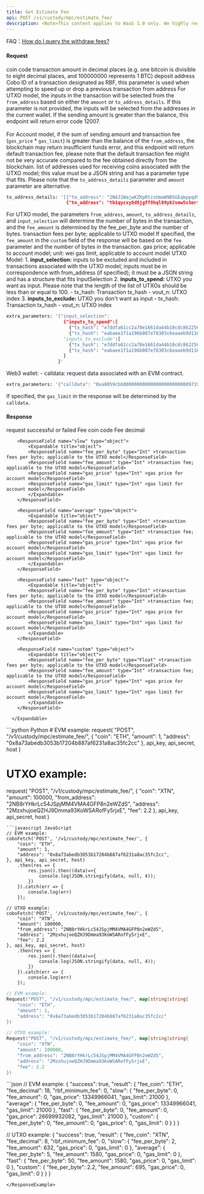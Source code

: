 ```yaml
---
title: Get Estimate Fee
api: POST /v1/custody/mpc/estimate_fee/
description: <Note>This content applies to WaaS 1.0 only. We highly recommend that you upgrade to [WaaS 2.0](https://www.cobo.com/developers/v2/guides/overview/introduction).</Note> This endpoint will simulate a transaction based on the parameters, and obtain the transaction fee from the blockchain. It takes in various parameters such as the coin code, amount, address, gas price, gas limit, fee, and extra parameters. The response includes the fee amount in different levels such as slow, average, fast, and custom. The custom fee corresponds to the fee or gas_price parameter.
---
```


<Tip> FAQ：[How do I query the withdraw fees?](/v1/faqs/coin-management#how-do-i-query-the-withdrawal-fees)</Tip>

#### Request
<ParamField body="coin" type="String" required>coin code</ParamField>
<ParamField body="amount" type="Int" >transaction amount in decimal places (e.g. one bitcoin is divisible to eight decimal places, and 100000000 represents 1 BTC)</ParamField>
<ParamField body="address" type="String" >deposit address</ParamField>
<ParamField body="replace_cobo_id" type="String" >Cobo ID of a transaction designated as RBF, this parameter is used when attempting to speed up or drop a previous transaction</ParamField>
<ParamField body="from_address" type="String" >from address</ParamField>
<Tip>For UTXO model, the inputs in the transaction will be selected from the `from_address` based on either the `amount` or `to_address_details`. If this parameter is not provided, the inputs will be selected from the addresses in the current wallet. If the sending amount is greater than the balance, this endpoint will return error code 12007.<br /><br />
For Account model, if the sum of sending amount and transaction fee (`gas_price` * `gas_limit`) is greater than the balance of the `from_address`, the blockchain may return insufficient funds error, and this endpoint will return default transaction fee, please note that the default transaction fee might not be very accurate compared to the fee obtained directly from the blockchain.</Tip>
<ParamField body="to_address_details" type="Json" >list of addresses used for receiving coins associated with the UTXO model; this value must be a JSON string and has a parameter type that fits. Please note that the `to_address_details` parameter and `amount` parameter are alternative.</ParamField>
```python Sample
to_address_details: '[{"to_address": "2N4J1WajwKZKpRtzzUmaW9B5GEqkppqdVY9","amount": "547"},
                      {"to_address": "tb1qycxy8d8jgff8hql09y62smw5s5mrf3ryn2j9lk","amount": "548"}]'
```
<Tip>For UTXO model, the parameters `from_address`, `amount`, `to_address_details`, and `input_selection` will determine the number of bytes in the transaction, and the `fee_amount` is determined by the fee_per_byte and the number of bytes.</Tip>
<ParamField body="fee" type="Float" >transaction fees per byte; applicable to UTXO model</ParamField>
<Tip>If specified, the `fee_amount` in the `custom` field of the response will be based on the `fee` parameter and the number of bytes in the transaction.</Tip>
<ParamField body="gas_price" type="Int" >gas price; applicable to account model; unit: wei</ParamField>
<ParamField body="gas_limit" type="Int" >gas limit, applicable to account model</ParamField>
<ParamField body="extra_parameters" type="Json" >
UTXO Model:
    1. **input_selection:** inputs to be excluded and included in transactions associated with the UTXO model; inputs must be in correspondence with from_address (if specified); it must be a JSON string and has a structure that fits InputSelection
    2. **inputs_to_spend:** UTXO you want as input. Please note that the length of the list of UTXOs should be less than or equal to 100.
        - tx_hash: Transaction tx_hash
        - vout_n: UTXO index
    3. **inputs_to_exclude:** UTXO you don't want as input
        - tx_hash: Transaction tx_hash
        - vout_n: UTXO index
 ```python Sample
extra_parameters: '{"input_selection":
                      {"inputs_to_spend":[
                        {"tx_hash": "e7ddfa61cc2a78e1661da44b10cdc862256573d2dc0485dc989fb7045ed9032c", "vout_n": 1},
                        {"tx_hash": "eabaee1f1a196b087e78303c6eaaeb9d1166de5f8d85f4ef7872b88bfcd60914", "vout_n": 2}],
                      "inputs_to_exclude":[
                        {"tx_hash": "e7ddfa61cc2a78e1661da44b10cdc862256573d2dc0485dc989fb7045ed9032c", "vout_n": 3},
                        {"tx_hash": "eabaee1f1a196b087e78303c6eaaeb9d1166de5f8d85f4ef7872b88bfcd60914", "vout_n": 4}]
                      }
                    }'
```
Web3 wallet:
    - calldata: request data associated with an EVM contract.
```python Sample
extra_parameters: '{"calldata": "0xa8059cbb000000000000000000000000971948873f869e4517311b190d7eb31e30eba0ef000000000000000000000000000000000000000000000000002386f26fc10000"}'
```
<Tip>If specified, the `gas_limit` in the response will be determined by the `calldata`.</Tip>
</ParamField>

#### Response
<ResponseField name="success" type="bool">request successful or failed</ResponseField>
   <ResponseField name="result" type="object">
      <Expandable title="object">
        <ResponseField name="fee_coin" type="String">Fee coin code</ResponseField>
        <ResponseField name="fee_decimal" type="Int">Fee decimal</ResponseField>

        <ResponseField name="slow" type="object">
            <Expandable title="object">
            <ResponseField name="fee_per_byte" type="Int" >transaction fees per byte; applicable to the UTXO model</ResponseField>
            <ResponseField name="fee_amount" type="Int" >transaction fee; applicable to the UTXO model</ResponseField>
            <ResponseField name="gas_price" type="Int" >gas price for account model</ResponseField>
            <ResponseField name="gas_limit" type="Int" >gas limit for account model</ResponseField>
            </Expandable>
        </ResponseField>

        <ResponseField name="average" type="object">
            <Expandable title="object">
            <ResponseField name="fee_per_byte" type="Int" >transaction fees per byte; applicable to the UTXO model</ResponseField>
            <ResponseField name="fee_amount" type="Int" >transaction fee; applicable to the UTXO model</ResponseField>
            <ResponseField name="gas_price" type="Int" >gas price for account model</ResponseField>
            <ResponseField name="gas_limit" type="Int" >gas limit for account model</ResponseField>
            </Expandable>
        </ResponseField>

        <ResponseField name="fast" type="object">
            <Expandable title="object">
            <ResponseField name="fee_per_byte" type="Int" >transaction fees per byte; applicable to the UTXO model</ResponseField>
            <ResponseField name="fee_amount" type="Int" >transaction fee; applicable to the UTXO model</ResponseField>
            <ResponseField name="gas_price" type="Int" >gas price for account model</ResponseField>
            <ResponseField name="gas_limit" type="Int" >gas limit for account model</ResponseField>
            </Expandable>
        </ResponseField>

        <ResponseField name="custom" type="object">
            <Expandable title="object">
            <ResponseField name="fee_per_byte" type="Float" >transaction fees per byte; applicable to the UTXO model</ResponseField>
            <ResponseField name="fee_amount" type="Int" >transaction fee; applicable to the UTXO model</ResponseField>
            <ResponseField name="gas_price" type="Int" >gas price for account model</ResponseField>
            <ResponseField name="gas_limit" type="Int" >gas limit for account model</ResponseField>
            </Expandable>
        </ResponseField>

      </Expandable>
</ResponseField>

<RequestExample>
```python Python
# EVM example:
request(
    "POST",
    "/v1/custody/mpc/estimate_fee/",
    {
        "coin": "ETH",
        "amount": 1,
        "address": "0x8a73abedb3053b17204b887af6231a8ac35fc2cc"
    },
    api_key, api_secret, host
)

# UTXO example:
request(
    "POST",
    "/v1/custody/mpc/estimate_fee/",
    {
        "coin": "XTN",
        "amount": 100000,
        "from_address": "2NB8rYHkrLc54JSpjMM4VMA4GFP8n2eWZdS",
        "address": "2MzxhujoeQZHJ9Dmma93KoWSARofFy5rjxE",
        "fee": 2.2
    },
    api_key, api_secret, host
)
```
```javascript JavaScript
// EVM example:
coboFetch('POST', '/v1/custody/mpc/estimate_fee/', {
    "coin": "ETH",
    "amount": 1,
    "address": "0x8a73abedb3053b17204b887af6231a8ac35fc2cc",
}, api_key, api_secret, host)
    .then(res => {
        res.json().then((data)=>{
            console.log(JSON.stringify(data, null, 4));
        })
    }).catch(err => {
        console.log(err)
    });

// UTXO example:
coboFetch('POST', '/v1/custody/mpc/estimate_fee/', {
    "coin": "XTN",
    "amount": 100000,
    "from_address": "2NB8rYHkrLc54JSpjMM4VMA4GFP8n2eWZdS",
    "address": "2MzxhujoeQZHJ9Dmma93KoWSARofFy5rjxE",
    "fee": 2.2
}, api_key, api_secret, host)
    .then(res => {
        res.json().then((data)=>{
            console.log(JSON.stringify(data, null, 4));
        })
    }).catch(err => {
        console.log(err)
    });
```
```go Go
// EVM example:
Request("POST", "/v1/custody/mpc/estimate_fee/", map[string]string{
    "coin": "ETH",
    "amount": 1,
    "address": "0x8a73abedb3053b17204b887af6231a8ac35fc2cc"
})

// UTXO example:
Request("POST", "/v1/custody/mpc/estimate_fee/", map[string]string{
    "coin": "XTN",
    "amount": 100000,
    "from_address": "2NB8rYHkrLc54JSpjMM4VMA4GFP8n2eWZdS",
    "address": "2MzxhujoeQZHJ9Dmma93KoWSARofFy5rjxE",
    "fee": 2.2
})
```
</RequestExample>

<ResponseExample>
```json
// EVM example:
{
  "success": true,
  "result": {
    "fee_coin": "ETH",
    "fee_decimal": 18,
    "rbf_minimum_fee": 0,
    "slow": {
      "fee_per_byte": 0,
      "fee_amount": 0,
      "gas_price": 13349966041,
      "gas_limit": 21000
    },
    "average": {
      "fee_per_byte": 0,
      "fee_amount": 0,
      "gas_price": 13349966041,
      "gas_limit": 21000
    },
    "fast": {
      "fee_per_byte": 0,
      "fee_amount": 0,
      "gas_price": 26699932082,
      "gas_limit": 21000
    },
    "custom": {
      "fee_per_byte": 0,
      "fee_amount": 0,
      "gas_price": 0,
      "gas_limit": 0
    }
  }
}

// UTXO example:
{
  "success": true,
  "result": {
    "fee_coin": "XTN",
    "fee_decimal": 8,
    "rbf_minimum_fee": 0,
    "slow": {
      "fee_per_byte": 2,
      "fee_amount": 632,
      "gas_price": 0,
      "gas_limit": 0
    },
    "average": {
      "fee_per_byte": 5,
      "fee_amount": 1580,
      "gas_price": 0,
      "gas_limit": 0
    },
    "fast": {
      "fee_per_byte": 50,
      "fee_amount": 1580,
      "gas_price": 0,
      "gas_limit": 0
    },
    "custom": {
      "fee_per_byte": 2.2,
      "fee_amount": 695,
      "gas_price": 0,
      "gas_limit": 0
    }
  }
}
```
</ResponseExample>
